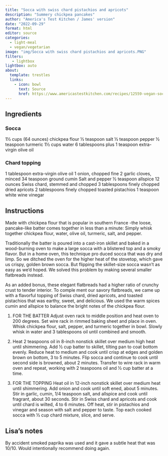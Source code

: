 ```yaml
---
title: "Socca with swiss chard pistachios and apricots"
description: "Summery chickpea pancakes"
author: "America's Test Kitchen / James' version"
date: "2022-09-29"
format: html
editor: source
categories:
  - light-meal
  - vegan/vegetarian
image: "img/Socca with swiss chard pistachios and apricots.PNG"
filters:
   - lightbox
lightbox: auto
about:
  template: trestles
  links:
    - icon: bowl
      text: Source
      href: https://www.americastestkitchen.com/recipes/12559-vegan-socca-with-swiss-chard-pistachios-and-apricots
---
```


## Ingredients

### Socca

1½ cups (64 ounces) chickpea flour ½ teaspoon salt ½ teaspoon pepper ½ teaspoon turmeric 1½ cups water 6 tablespoons plus 1 teaspoon extra-virgin olive oil

### Chard topping

1 tablespoon extra-virgin olive oil 1 onion, chopped fine 2 garlic cloves, minced 34 teaspoon ground cumin Salt and pepper ½ teaspoon allspice 12 ounces Swiss chard, stemmed and chopped 3 tablespoons finely chopped dried apricots 2 tablespoons finely chopped toasted pistachios 1 teaspoon white wine vinegar

## Instructions

Made with chickpea flour that is popular in southern France -the loose, pancake-like batter comes together in less than a minute: Simply whisk together chickpea flour, water, olive oil, turmeric, salt, and pepper.

Traditionally the batter is poured into a cast-iron skillet and baked in a wood-burning oven to make a large socca with a blistered top and a smoky flavor. But in a home oven, this technique pro duced socca that was dry and limp. So we ditched the oven for the higher heat of the stovetop, which gave us crispy, golden brown socca. But flipping the skillet-size socca wasn't as easy as we'd hoped. We solved this problem by making several smaller flatbreads instead.

As an added bonus, these elegant flatbreads had a higher ratio of crunchy crust to tender interior. To comple ment our savory flatbreads, we came up with a flavorful topping of Swiss chard, dried apricots, and toasted pistachios that was earthy, sweet, and delicious. We used the warm spices cumin and allspice to balance the bright notes of the chickpea flour.

1.  FOR THE BATTER Adjust oven rack to middle position and heat oven to 200 degrees. Set wire rack in rimmed baking sheet and place in oven. Whisk chickpea flour, salt, pepper, and turmeric together in bowl. Slowly whisk in water and 3 tablespoons oil until combined and smooth.

2.  Heat 2 teaspoons oil in 8-inch nonstick skillet over medium high heat until shimmering. Add ½ cup batter to skillet, tilting pan to coat bottom evenly. Reduce heat to medium and cook until crisp at edges and golden brown on bottom, 3 to 5 minutes. Flip socca and continue to cook until second side is browned, about 2 minutes. Transfer to wire rack in warm oven and repeat, working with 2 teaspoons oil and ½ cup batter at a time.

3.  FOR THE TOPPING Heat oil in 12-inch nonstick skillet over medium heat until shimmering. Add onion and cook until soft ened, about 5 minutes. Stir in garlic, cumin, 1/4 teaspoon salt, and allspice and cook until fragrant, about 30 seconds. Stir in Swiss chard and apricots and cook until chard is wilted, 4 to 6 minutes. Off heat, stir in pistachios and vinegar and season with salt and pepper to taste. Top each cooked socca with ½ cup chard mixture, slice, and serve.

## Lisa's notes

By accident smoked paprika was used and it gave a subtle heat that was 10/10. Would intentionally recommend doing again.
